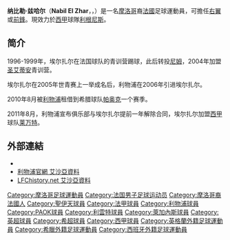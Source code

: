 {{noteta
|G1=football|G2=EPL|G3=西甲
|T=zh-hans:纳比勒·兹哈尔;zh-hk:拿比爾·艾沙亞;zh-tw:納比勒·茲哈爾;
|1=zh-hans:兹哈尔;zh-hk:艾沙亞;zh-tw:茲哈爾;
|2=zh-hans:圣艾蒂安;zh-hk:聖伊天;zh-tw:聖艾蒂安;
|3=zh-hans:纳比勒;zh-hk:拿比爾;zh-tw:納比勒;
}}
{{Football player infobox
| playername= 兹哈尔<br />''Nabil El Zhar''
| image = [[File:El_Zhar.JPG|240px]]
| fullname = Nabil El Zhar
| dateofbirth = {{birth date and age|1986|8|27|df=y}} 
| cityofbirth = [[阿莱斯_(加尔省)|埃雷]]
| countryofbirth = {{FRA}}
| height = {{height|ft=5|in=6}} 
| currentclub = [[利根尼斯體育會|利根尼斯]]
| clubnumber = 10
| position = [[中場|右翼]]、[[前鋒_(足球)|前鋒]]
| youthyears = 1996-1999<br />1999-2004<br />2004-2006
| youthclubs = {{tsl|en|Olympique Alès||阿莱斯}}<br />[[尼姆奧林匹克|尼姆]]<br />[[圣艾蒂安足球俱乐部|圣艾蒂安]]
| clubs = [[利物浦足球會|利物浦]]<br />→ [[帕奥克足球俱乐部|帕奥克]] (租借)<br />[[莱万特足球俱乐部|莱万特]]<br/>[[拉斯帕尔马斯体育联盟|拉斯彭馬斯]]<br/>[[利根尼斯體育會|利根尼斯]]
| years = 2006-2011<br />2010-2011<br />2011-2015<br />2015-2017<br />2017-
| caps(goals) =  21 (0)<br />12 (3)<br />94 (7)<br />32 (5)<br />68 (7)
| nationalyears = 2004-2006<br />2008-2014
| nationalteam = {{flagicon|MAR}} 摩洛哥U20 <br /> {{fb|MAR}}
| nationalcaps(goals) =7 (1)<br /> 10 (2)
| pcupdate = 2019年4月21日
| ntupdate = 2014年3月5日
}}{{中文譯名
| english    = Nabil '''El Zhar'''
| putonghua  = 兹哈尔<small>（[[足球周刊|足球周刊]]）</small>
| taiwan     = 
| cantonese  = 艾沙亞
|}}
'''纳比勒·兹哈尔'''（'''Nabil El Zhar'''，{{lang-ar|'''نبيل الزهر'''}}，{{bd|1986年|8月27日|catidx=El Zhar, Nabil}}）是一名[[摩洛哥|摩洛哥]]裔[[法國|法國]]足球運動員，可擔任[[中場|右翼]]或[[前鋒_(足球)|前鋒]]。現效力於[[西甲|西甲]]球隊[[利根尼斯體育會|利根尼斯]]。

==简介==
1996-1999年，埃尔扎尔在法国球队{{tsl|en|Olympique Alès||阿莱斯}}的青训营踢球，此后转投[[尼姆奧林匹克|尼姆]]，2004年加盟[[圣艾蒂安足球俱乐部|圣艾蒂安]]青训营。

埃尔扎尔在2005年世青赛上一举成名后，利物浦在2006年引进埃尔扎尔。

2010年8月被[[利物浦足球俱樂部|利物浦]]租借到希腊球队[[帕奥克足球俱乐部|帕奥克]]一个赛季。

2011年8月，利物浦宣布俱乐部与埃尔扎尔提前一年解除合同，埃尔扎尔加盟[[西甲|西甲]]球队[[莱万特足球俱乐部|莱万特]]。

== 外部連結 ==
* {{soccerbase|id=45684|name=艾沙亞}}
* [https://web.archive.org/web/20080107100920/http://www.liverpoolfc.tv/team/squad/elzhar/ 利物浦官網 艾沙亞資料]
* [http://www.lfchistory.net/player_profile.asp?player_id=1163 LFChistory.net 艾沙亞資料]

{{DEFAULTSORT:El Zhar, Nabil}}
[[Category:摩洛哥足球運動員|Category:摩洛哥足球運動員]]
[[Category:法国男子足球运动员|Category:法国男子足球运动员]]
[[Category:摩洛哥裔法國人|Category:摩洛哥裔法國人]]
[[Category:聖伊天球員|Category:聖伊天球員]]
[[Category:法甲球員|Category:法甲球員]]
[[Category:利物浦球員|Category:利物浦球員]]
[[Category:PAOK球員|Category:PAOK球員]]
[[Category:利雲特球員|Category:利雲特球員]]
[[Category:萊加內斯球員|Category:萊加內斯球員]]
[[Category:英超球員|Category:英超球員]]
[[Category:希超球員|Category:希超球員]]
[[Category:西甲球員|Category:西甲球員]]
[[Category:英格蘭外籍足球運動員|Category:英格蘭外籍足球運動員]]
[[Category:希臘外籍足球運動員|Category:希臘外籍足球運動員]]
[[Category:西班牙外籍足球運動員|Category:西班牙外籍足球運動員]]